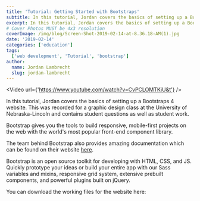 ```yaml
---
title: 'Tutorial: Getting Started with Bootstraps'
subtitle: In this tutorial, Jordan covers the basics of setting up a Bootstraps 4 website.
excerpt: In this tutorial, Jordan covers the basics of setting up a Bootstraps 4 website.
# Cover Photos MUST be 4x3 resolution
coverImage: /img/blog/Screen-Shot-2019-02-14-at-8.36.18-AM(1).jpg
date: '2019-02-14'
categories: ['education']
tags:
  ['web development', 'Tutorial', 'bootstrap']
author:
  name: Jordan Lambrecht
  slug: jordan-lambrecht
---
```

<Video url={'https://www.youtube.com/watch?v=CvPCLOMTKiU&t'} />

In this tutorial, Jordan covers the basics of setting up a Bootstraps 4 website. This was recorded for a graphic design class at the University of Nebraska-Lincoln and contains student questions as well as student work.

Bootstrap gives you the tools to build responsive, mobile-first projects on the web with the world's most popular front-end component library.

The team behind Bootstrap also provides amazing documentation which can be found on their website [here](https://getbootstrap.com/docs/4.3/getting-started/introduction/).

Bootstrap is an open source toolkit for developing with HTML, CSS, and JS. Quickly prototype your ideas or build your entire app with our Sass variables and mixins, responsive grid system, extensive prebuilt components, and powerful plugins built on jQuery.

You can download the working files for the website here:
